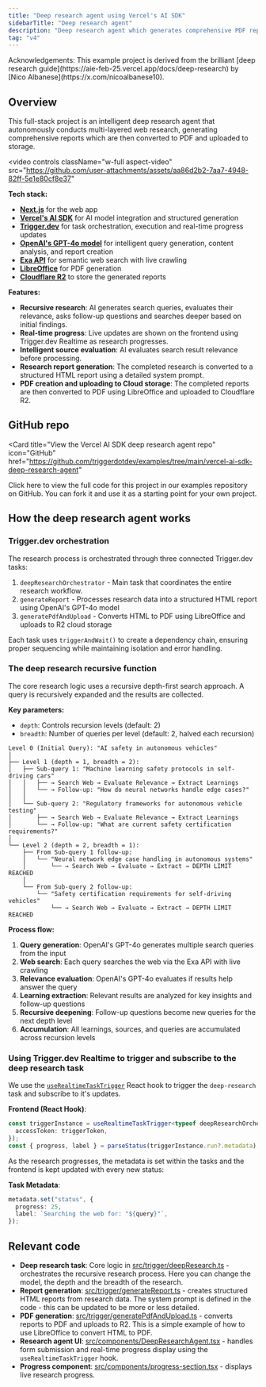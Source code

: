 ```yaml
---
title: "Deep research agent using Vercel's AI SDK"
sidebarTitle: "Deep research agent"
description: "Deep research agent which generates comprehensive PDF reports using Vercel's AI SDK."
tag: "v4"
---
```



<Info title="Acknowledgements">
  Acknowledgements: This example project is derived from the brilliant [deep research
  guide](https://aie-feb-25.vercel.app/docs/deep-research) by [Nico
  Albanese](https://x.com/nicoalbanese10).
</Info>

## Overview

This full-stack project is an intelligent deep research agent that autonomously conducts multi-layered web research, generating comprehensive reports which are then converted to PDF and uploaded to storage.

<video
  controls
  className="w-full aspect-video"
  src="https://github.com/user-attachments/assets/aa86d2b2-7aa7-4948-82ff-5e1e80cf8e37"
></video>

**Tech stack:**

- **[Next.js](https://nextjs.org/)** for the web app
- **[Vercel's AI SDK](https://sdk.vercel.ai/)** for AI model integration and structured generation
- **[Trigger.dev](https://trigger.dev)** for task orchestration, execution and real-time progress updates
- **[OpenAI's GPT-4o model](https://openai.com/gpt-4)** for intelligent query generation, content analysis, and report creation
- **[Exa API](https://exa.ai/)** for semantic web search with live crawling
- **[LibreOffice](https://www.libreoffice.org/)** for PDF generation
- **[Cloudflare R2](https://developers.cloudflare.com/r2/)** to store the generated reports

**Features:**

- **Recursive research**: AI generates search queries, evaluates their relevance, asks follow-up questions and searches deeper based on initial findings.
- **Real-time progress**: Live updates are shown on the frontend using Trigger.dev Realtime as research progresses.
- **Intelligent source evaluation**: AI evaluates search result relevance before processing.
- **Research report generation**: The completed research is converted to a structured HTML report using a detailed system prompt.
- **PDF creation and uploading to Cloud storage**: The completed reports are then converted to PDF using LibreOffice and uploaded to Cloudflare R2.

## GitHub repo

<Card
  title="View the Vercel AI SDK deep research agent repo"
  icon="GitHub"
  href="https://github.com/triggerdotdev/examples/tree/main/vercel-ai-sdk-deep-research-agent"
>
  Click here to view the full code for this project in our examples repository on GitHub. You can
  fork it and use it as a starting point for your own project.
</Card>

## How the deep research agent works

### Trigger.dev orchestration

The research process is orchestrated through three connected Trigger.dev tasks:

1. `deepResearchOrchestrator` - Main task that coordinates the entire research workflow.
2. `generateReport` - Processes research data into a structured HTML report using OpenAI's GPT-4o model
3. `generatePdfAndUpload` - Converts HTML to PDF using LibreOffice and uploads to R2 cloud storage

Each task uses `triggerAndWait()` to create a dependency chain, ensuring proper sequencing while maintaining isolation and error handling.

### The deep research recursive function

The core research logic uses a recursive depth-first search approach. A query is recursively expanded and the results are collected.

**Key parameters:**

- `depth`: Controls recursion levels (default: 2)
- `breadth`: Number of queries per level (default: 2, halved each recursion)

```
Level 0 (Initial Query): "AI safety in autonomous vehicles"
│
├── Level 1 (depth = 1, breadth = 2):
│   ├── Sub-query 1: "Machine learning safety protocols in self-driving cars"
│   │   ├── → Search Web → Evaluate Relevance → Extract Learnings
│   │   └── → Follow-up: "How do neural networks handle edge cases?"
│   │
│   └── Sub-query 2: "Regulatory frameworks for autonomous vehicle testing"
│       ├── → Search Web → Evaluate Relevance → Extract Learnings
│       └── → Follow-up: "What are current safety certification requirements?"
│
└── Level 2 (depth = 2, breadth = 1):
    ├── From Sub-query 1 follow-up:
    │   └── "Neural network edge case handling in autonomous systems"
    │       └── → Search Web → Evaluate → Extract → DEPTH LIMIT REACHED
    │
    └── From Sub-query 2 follow-up:
        └── "Safety certification requirements for self-driving vehicles"
            └── → Search Web → Evaluate → Extract → DEPTH LIMIT REACHED
```

**Process flow:**

1. **Query generation**: OpenAI's GPT-4o generates multiple search queries from the input
2. **Web search**: Each query searches the web via the Exa API with live crawling
3. **Relevance evaluation**: OpenAI's GPT-4o evaluates if results help answer the query
4. **Learning extraction**: Relevant results are analyzed for key insights and follow-up questions
5. **Recursive deepening**: Follow-up questions become new queries for the next depth level
6. **Accumulation**: All learnings, sources, and queries are accumulated across recursion levels

### Using Trigger.dev Realtime to trigger and subscribe to the deep research task

We use the [`useRealtimeTaskTrigger`](/frontend/react-hooks/triggering#userealtimetasktrigger) React hook to trigger the `deep-research` task and subscribe to it's updates.

**Frontend (React Hook)**:

```typescript
const triggerInstance = useRealtimeTaskTrigger<typeof deepResearchOrchestrator>("deep-research", {
  accessToken: triggerToken,
});
const { progress, label } = parseStatus(triggerInstance.run?.metadata);
```

As the research progresses, the metadata is set within the tasks and the frontend is kept updated with every new status:

**Task Metadata**:

```typescript
metadata.set("status", {
  progress: 25,
  label: `Searching the web for: "${query}"`,
});
```

## Relevant code

- **Deep research task**: Core logic in [src/trigger/deepResearch.ts](https://github.com/triggerdotdev/examples/blob/main/vercel-ai-sdk-deep-research-agent/src/trigger/deepResearch.ts) - orchestrates the recursive research process. Here you can change the model, the depth and the breadth of the research.
- **Report generation**: [src/trigger/generateReport.ts](https://github.com/triggerdotdev/examples/blob/main/vercel-ai-sdk-deep-research-agent/src/trigger/generateReport.ts) - creates structured HTML reports from research data. The system prompt is defined in the code - this can be updated to be more or less detailed.
- **PDF generation**: [src/trigger/generatePdfAndUpload.ts](https://github.com/triggerdotdev/examples/blob/main/vercel-ai-sdk-deep-research-agent/src/trigger/generatePdfAndUpload.ts) - converts reports to PDF and uploads to R2. This is a simple example of how to use LibreOffice to convert HTML to PDF.
- **Research agent UI**: [src/components/DeepResearchAgent.tsx](https://github.com/triggerdotdev/examples/blob/main/vercel-ai-sdk-deep-research-agent/src/components/DeepResearchAgent.tsx) - handles form submission and real-time progress display using the `useRealtimeTaskTrigger` hook.
- **Progress component**: [src/components/progress-section.tsx](https://github.com/triggerdotdev/examples/blob/main/deep-research-agent/src/components/progress-section.tsx) - displays live research progress.

<RealtimeLearnMore />
